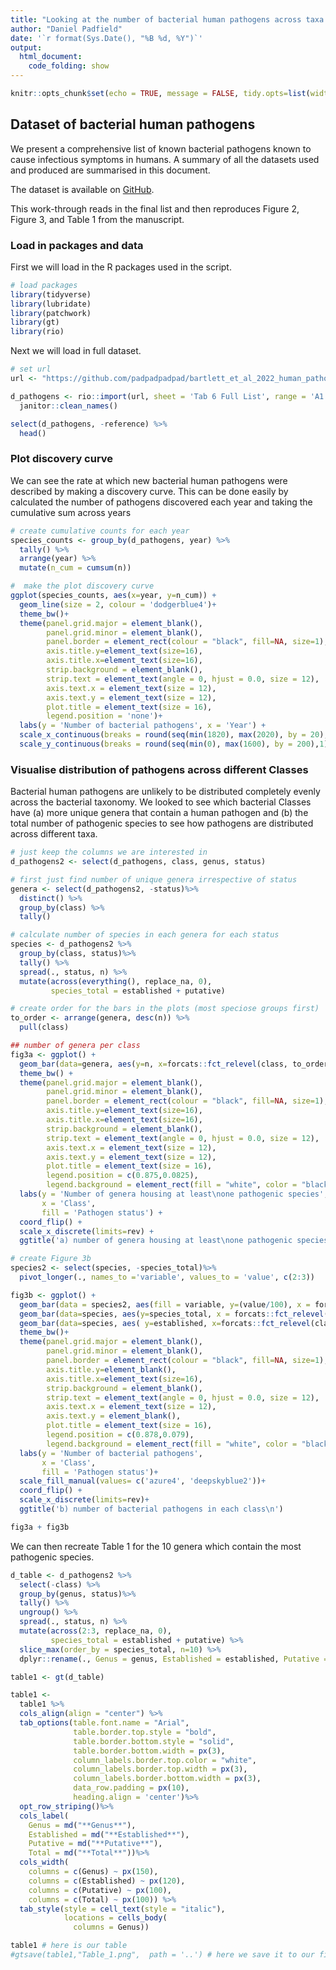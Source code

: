 ```yaml
---
title: "Looking at the number of bacterial human pathogens across taxa."
author: "Daniel Padfield"
date: '`r format(Sys.Date(), "%B %d, %Y")`'
output: 
  html_document:
    code_folding: show
---
```


```r
knitr::opts_chunk$set(echo = TRUE, message = FALSE, tidy.opts=list(width.cutoff=50), tidy = TRUE)
```

## Dataset of bacterial human pathogens

We present a comprehensive list of known bacterial pathogens known to cause infectious symptoms in humans. A summary of all the datasets used and produced are summarised in this document.

The dataset is available on [GitHub](https://github.com/padpadpadpad/bartlett_et_al_2022_human_pathogens/tree/master/data).

This work-through reads in the final list and then reproduces Figure 2, Figure 3, and Table 1 from the manuscript.

### Load in packages and data

First we will load in the R packages used in the script.

```r
# load packages
library(tidyverse)
library(lubridate)
library(patchwork)
library(gt)
library(rio)
```

Next we will load in full dataset.

```r
# set url
url <- "https://github.com/padpadpadpad/bartlett_et_al_2022_human_pathogens/raw/master/data/bacteria_human_pathogens.xlsx"

d_pathogens <- rio::import(url, sheet = 'Tab 6 Full List', range = 'A1:J1514') %>%
  janitor::clean_names()

select(d_pathogens, -reference) %>%
  head()
```

### Plot discovery curve

We can see the rate at which new bacterial human pathogens were described by making a discovery curve. This can be done easily by calculated the number of pathogens discovered each year and taking the cumulative sum across years

```r
# create cumulative counts for each year
species_counts <- group_by(d_pathogens, year) %>%
  tally() %>%
  arrange(year) %>%
  mutate(n_cum = cumsum(n))

#  make the plot discovery curve
ggplot(species_counts, aes(x=year, y=n_cum)) +
  geom_line(size = 2, colour = 'dodgerblue4')+
  theme_bw()+
  theme(panel.grid.major = element_blank(), 
        panel.grid.minor = element_blank(),
        panel.border = element_rect(colour = "black", fill=NA, size=1), 
        axis.title.y=element_text(size=16),
        axis.title.x=element_text(size=16),
        strip.background = element_blank(),
        strip.text = element_text(angle = 0, hjust = 0.0, size = 12), 
        axis.text.x = element_text(size = 12),
        axis.text.y = element_text(size = 12),
        plot.title = element_text(size = 16),
        legend.position = 'none')+
  labs(y = 'Number of bacterial pathogens', x = 'Year') +
  scale_x_continuous(breaks = round(seq(min(1820), max(2020), by = 20),1)) +
  scale_y_continuous(breaks = round(seq(min(0), max(1600), by = 200),1), limits = c(0, 1600))
```

### Visualise distribution of pathogens across different Classes

Bacterial human pathogens are unlikely to be distributed completely evenly across the bacterial taxonomy. We looked to see which bacterial Classes have (a) more unique genera that contain a human pathogen and (b) the total number of pathogenic species to see how pathogens are distributed across different taxa.

```r
# just keep the columns we are interested in
d_pathogens2 <- select(d_pathogens, class, genus, status)

# first just find number of unique genera irrespective of status
genera <- select(d_pathogens2, -status)%>%
  distinct() %>%
  group_by(class) %>%
  tally()

# calculate number of species in each genera for each status
species <- d_pathogens2 %>%
  group_by(class, status)%>%
  tally() %>% 
  spread(., status, n) %>%
  mutate(across(everything(), replace_na, 0),
         species_total = established + putative)

# create order for the bars in the plots (most speciose groups first)
to_order <- arrange(genera, desc(n)) %>%
  pull(class)

## number of genera per class
fig3a <- ggplot() + 
  geom_bar(data=genera, aes(y=n, x=forcats::fct_relevel(class, to_order)), stat="identity", fill = 'azure4') +
  theme_bw() +
  theme(panel.grid.major = element_blank(), 
        panel.grid.minor = element_blank(),
        panel.border = element_rect(colour = "black", fill=NA, size=1), 
        axis.title.y=element_text(size=16),
        axis.title.x=element_text(size=16),
        strip.background = element_blank(),
        strip.text = element_text(angle = 0, hjust = 0.0, size = 12), 
        axis.text.x = element_text(size = 12),
        axis.text.y = element_text(size = 12),
        plot.title = element_text(size = 16),
        legend.position = c(0.875,0.0825),
        legend.background = element_rect(fill = "white", color = "black")) +
  labs(y = 'Number of genera housing at least\none pathogenic species',
       x = 'Class',
       fill = 'Pathogen status') +
  coord_flip() +
  scale_x_discrete(limits=rev) +
  ggtitle('a) number of genera housing at least\none pathogenic species')

# create Figure 3b
species2 <- select(species, -species_total)%>%
  pivot_longer(., names_to ='variable', values_to = 'value', c(2:3))

fig3b <- ggplot() + 
  geom_bar(data = species2, aes(fill = variable, y=(value/100), x = forcats::fct_relevel(class, to_order)), position="stack", stat ="identity") +
  geom_bar(data=species, aes(y=species_total, x = forcats::fct_relevel(class, to_order)), position = "stack", stat ="identity", fill = 'deepskyblue2') +
  geom_bar(data=species, aes( y=established, x=forcats::fct_relevel(class, to_order)), position="stack", stat="identity", fill = 'azure4') +
  theme_bw()+
  theme(panel.grid.major = element_blank(), 
        panel.grid.minor = element_blank(),
        panel.border = element_rect(colour = "black", fill=NA, size=1), 
        axis.title.y=element_blank(),
        axis.title.x=element_text(size=16),
        strip.background = element_blank(),
        strip.text = element_text(angle = 0, hjust = 0.0, size = 12), 
        axis.text.x = element_text(size = 12),
        axis.text.y = element_blank(),
        plot.title = element_text(size = 16),
        legend.position = c(0.878,0.079),
        legend.background = element_rect(fill = "white", color = "black"))+
  labs(y = 'Number of bacterial pathogens',
       x = 'Class',
       fill = 'Pathogen status')+
  scale_fill_manual(values= c('azure4', 'deepskyblue2'))+
  coord_flip() +
  scale_x_discrete(limits=rev)+
  ggtitle('b) number of bacterial pathogens in each class\n')

fig3a + fig3b
```

We can then recreate Table 1 for the 10 genera which contain the most pathogenic species.

```r
d_table <- d_pathogens2 %>%
  select(-class) %>%
  group_by(genus, status)%>%
  tally() %>%
  ungroup() %>%
  spread(., status, n) %>%
  mutate(across(2:3, replace_na, 0),
         species_total = established + putative) %>%
  slice_max(order_by = species_total, n=10) %>%
  dplyr::rename(., Genus = genus, Established = established, Putative = putative, Total = species_total) 

table1 <- gt(d_table)

table1 <- 
  table1 %>%
  cols_align(align = "center") %>%
  tab_options(table.font.name = "Arial",
              table.border.top.style = "bold",
              table.border.bottom.style = "solid",
              table.border.bottom.width = px(3),
              column_labels.border.top.color = "white",
              column_labels.border.top.width = px(3),
              column_labels.border.bottom.width = px(3),
              data_row.padding = px(10),
              heading.align = 'center')%>% 
  opt_row_striping()%>%
  cols_label(
    Genus = md("**Genus**"),
    Established = md("**Established**"),
    Putative = md("**Putative**"),
    Total = md("**Total**"))%>% 
  cols_width(
    columns = c(Genus) ~ px(150),
    columns = c(Established) ~ px(120),
    columns = c(Putative) ~ px(100),
    columns = c(Total) ~ px(100)) %>%
  tab_style(style = cell_text(style = "italic"),
            locations = cells_body(
              columns = Genus))

table1 # here is our table
#gtsave(table1,"Table_1.png",  path = '..') # here we save it to our figures folder

```